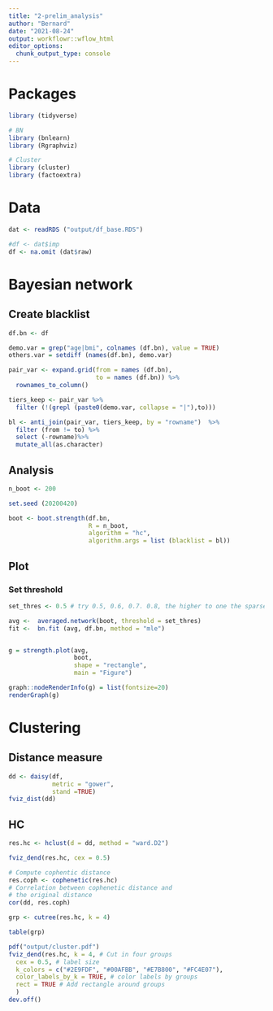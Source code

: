 ```yaml
---
title: "2-prelim_analysis"
author: "Bernard"
date: "2021-08-24"
output: workflowr::wflow_html
editor_options:
  chunk_output_type: console
---
```


# Packages

```r
library (tidyverse)

# BN
library (bnlearn)
library (Rgraphviz)

# Cluster
library (cluster)
library (factoextra)
```

# Data

```r
dat <- readRDS ("output/df_base.RDS")

#df <- dat$imp
df <- na.omit (dat$raw)
```

# Bayesian network

## Create blacklist

```r

df.bn <- df

demo.var = grep("age|bmi", colnames (df.bn), value = TRUE)
others.var = setdiff (names(df.bn), demo.var)

pair_var <- expand.grid(from = names (df.bn),
                        to = names (df.bn)) %>%
  rownames_to_column()

tiers_keep <- pair_var %>%
  filter (!(grepl (paste0(demo.var, collapse = "|"),to))) 

bl <- anti_join(pair_var, tiers_keep, by = "rowname")  %>%
  filter (from != to) %>%
  select (-rowname)%>%
  mutate_all(as.character)

```

## Analysis

```r
n_boot <- 200

set.seed (20200420)

boot <- boot.strength(df.bn,
                      R = n_boot,
                      algorithm = "hc",
                      algorithm.args = list (blacklist = bl))
```

## Plot

### Set threshold

```r
set_thres <- 0.5 # try 0.5, 0.6, 0.7. 0.8, the higher to one the sparser the model

avg <-  averaged.network(boot, threshold = set_thres)
fit <-  bn.fit (avg, df.bn, method = "mle")


g = strength.plot(avg, 
                  boot, 
                  shape = "rectangle",
                  main = "Figure")

graph::nodeRenderInfo(g) = list(fontsize=20)
renderGraph(g)


```

# Clustering

## Distance measure

```r
dd <- daisy(df,
            metric = "gower",
            stand =TRUE)
fviz_dist(dd)
```


## HC

```r

res.hc <- hclust(d = dd, method = "ward.D2")

fviz_dend(res.hc, cex = 0.5)

# Compute cophentic distance
res.coph <- cophenetic(res.hc)
# Correlation between cophenetic distance and
# the original distance
cor(dd, res.coph)

grp <- cutree(res.hc, k = 4)

table(grp)

pdf("output/cluster.pdf")
fviz_dend(res.hc, k = 4, # Cut in four groups
  cex = 0.5, # label size
  k_colors = c("#2E9FDF", "#00AFBB", "#E7B800", "#FC4E07"),
  color_labels_by_k = TRUE, # color labels by groups
  rect = TRUE # Add rectangle around groups
  )
dev.off()
```

